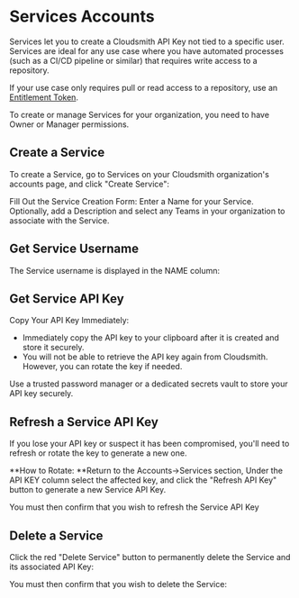 
# Services Accounts

Services let you to create a Cloudsmith API Key not tied to a specific user. Services are ideal for any use case where you have automated processes (such as a CI/CD pipeline or similar) that requires write access to a repository. 

If your use case only requires pull or read access to a repository, use an [Entitlement Token](doc:entitlements).  

<Note variant="note">
  To create or manage Services for your organization, you need to have Owner or Manager permissions.
</Note>

## Create a Service

To create a Service, go to Services on your Cloudsmith organization's accounts page, and click "Create Service":

<BlockImage src={img_Screenshot_2024_10_18_at_17_04_58} alt=""></BlockImage>

Fill Out the Service Creation Form: Enter a Name for your Service. Optionally, add a Description and select any Teams in your organization to associate with the Service. 

<BlockImage src={img_Screenshot_2024_10_18_at_16_10_15} alt=""></BlockImage>

## Get Service Username

The Service username is displayed in the NAME column:

<BlockImage src={img_Screenshot_2024_10_18_at_16_07_38} alt=""></BlockImage>

## Get Service API Key

Copy Your API Key Immediately:

- Immediately copy the API key to your clipboard after it is created and store it securely.
- You will not be able to retrieve the API key again from Cloudsmith. However, you can rotate the key if needed.

<Note variant="note" headline="Securely Store Your API Key">
  Use a trusted password manager or a dedicated secrets vault to store your API key securely.
</Note>

<BlockImage src={img_Screenshot_2024_10_18_at_16_12_55} alt=""></BlockImage>

## Refresh a Service API Key

If you lose your API key or suspect it has been compromised, you'll need to refresh or rotate the key to generate a new one.

**How to Rotate: **Return to the Accounts->Services section, Under the API KEY column select the affected key, and click the "Refresh API Key" button to generate a new Service API Key. 

<BlockImage src={img_Screenshot_2024_10_18_at_16_07_38_copy} alt=""></BlockImage>

You must then confirm that you wish to refresh the Service API Key

<BlockImage src={img_Screenshot_2024_10_18_at_16_34_29} alt=""></BlockImage>

## Delete a Service

Click the red "Delete Service" button to permanently delete the Service and its associated API Key:

<BlockImage src={img_Screenshot_2024_10_18_at_16_07_38_copy_2} alt=""></BlockImage>

You must then confirm that you wish to delete the Service: 

<BlockImage src={img_Screenshot_2024_10_18_at_16_36_18} alt=""></BlockImage>